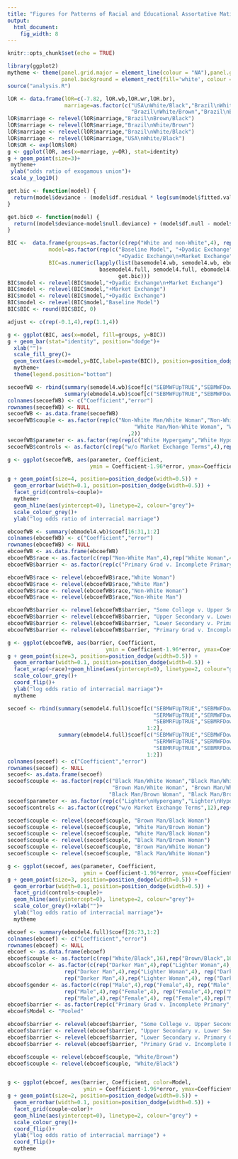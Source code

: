 ```yaml
---
title: "Figures for Patterns of Racial and Educational Assortative Mating in Brazil"
output:
  html_document:
    fig_width: 8
---
```


```r
knitr::opts_chunk$set(echo = TRUE)

library(ggplot2)
mytheme <- theme(panel.grid.major = element_line(colour = "NA"),panel.grid.minor = element_line(colour = NA),
                 panel.background = element_rect(fill='white', colour = 'black'), legend.position="none")
source("analysis.R")
```

```r
lOR <- data.frame(lOR=c(-7.82, lOR.wb,lOR.wr,lOR.br),
                  marriage=as.factor(c("USA\nWhite/Black","Brazil\nWhite/Black",
                                       "Brazil\nWhite/Brown","Brazil\nBrown/Black")))
lOR$marriage <- relevel(lOR$marriage,"Brazil\nBrown/Black")
lOR$marriage <- relevel(lOR$marriage,"Brazil\nWhite/Brown")
lOR$marriage <- relevel(lOR$marriage,"Brazil\nWhite/Black")
lOR$marriage <- relevel(lOR$marriage,"USA\nWhite/Black")
lOR$OR <- exp(lOR$lOR)
g <- ggplot(lOR, aes(x=marriage, y=OR), stat=identity)
g + geom_point(size=3)+
 mytheme+
 ylab("odds ratio of exogamous union")+
 scale_y_log10()
```

```r
get.bic <- function(model) {
  return(model$deviance - (model$df.residual * log(sum(model$fitted.values)+sum(model$residuals))))
}

get.bic0 <- function(model) {
  return((model$deviance-model$null.deviance) + (model$df.null - model$df.residual) * log(sum(model$fitted.values)+sum(model$residuals)))
}

BIC <-  data.frame(groups=as.factor(c(rep("White and non-White",4), rep("White, Brown, and Black", 4))),
             model=as.factor(rep(c("Baseline Model", "+Dyadic Exchange", "+Market Exchange", 
                                   "+Dyadic Exchange\n+Market Exchange"),2)),
             BIC=as.numeric(lapply(list(basemodel4.wb, semodel4.wb, ebomodel4.wb, ebmodel4.wb,
                             basemodel4.full, semodel4.full, ebomodel4.full, ebmodel4.full),
                                   get.bic)))
BIC$model <- relevel(BIC$model,"+Dyadic Exchange\n+Market Exchange")
BIC$model <- relevel(BIC$model,"+Market Exchange")
BIC$model <- relevel(BIC$model,"+Dyadic Exchange")
BIC$model <- relevel(BIC$model,"Baseline Model")
BIC$BIC <- round(BIC$BIC, 0)

adjust <- c(rep(-0.1,4),rep(1.1,4))

g <- ggplot(BIC, aes(x=model, fill=groups, y=BIC))
g + geom_bar(stat="identity", position="dodge")+
  xlab("")+
  scale_fill_grey()+
  geom_text(aes(x=model,y=BIC,label=paste(BIC)), position=position_dodge(width=1), vjust=adjust)+
  mytheme+
  theme(legend.position="bottom")
```

```r
secoefWB <- rbind(summary(semodel4.wb)$coef[c("SEBMWFUpTRUE","SEBMWFDownTRUE","SEWMBFUpTRUE","SEWMBFDownTRUE"),1:2], 
                  summary(ebmodel4.wb)$coef[c("SEBMWFUpTRUE","SEBMWFDownTRUE","SEWMBFUpTRUE","SEWMBFDownTRUE"),1:2])
colnames(secoefWB) <- c("Coefficient","error")
rownames(secoefWB) <- NULL
secoefWB <- as.data.frame(secoefWB)
secoefWB$couple <- as.factor(rep(c("Non-White Man/White Woman","Non-White Man/White Woman",
                                        "White Man/Non-White Woman", "White Man/Non-White Woman")
                                      ,2))
secoefWB$parameter <- as.factor(rep(rep(c("White Hypergamy","White Hypogamy"),2),2))
secoefWB$controls <- as.factor(c(rep("w/o Market Exchange Terms",4),rep("with Market Exchange Terms",4)))

g <- ggplot(secoefWB, aes(parameter, Coefficient,
                          ymin = Coefficient-1.96*error, ymax=Coefficient+1.96*error))

g + geom_point(size=4, position=position_dodge(width=0.5)) + 
  geom_errorbar(width=0.1, position=position_dodge(width=0.5)) + 
  facet_grid(controls~couple)+
  mytheme+
  geom_hline(aes(yintercept=0), linetype=2, colour="grey")+ 
  scale_colour_grey()+
  ylab("log odds ratio of interracial marriage")
```

```r
ebcoefWB <- summary(ebmodel4.wb)$coef[16:31,1:2]
colnames(ebcoefWB) <- c("Coefficient","error")
rownames(ebcoefWB) <- NULL
ebcoefWB <- as.data.frame(ebcoefWB)
ebcoefWB$race <- as.factor(c(rep("Non-White Man",4),rep("White Woman",4),rep("White Man",4),rep("Non-White Woman",4)))
ebcoefWB$barrier <- as.factor(rep(c("Primary Grad v. Incomplete Primary", "Lower Secondary v. Primary Grad", "Upper Secondary v. Lower Secondary", "Some College v. Upper Secondary"), 4))

ebcoefWB$race <- relevel(ebcoefWB$race,"White Woman")
ebcoefWB$race <- relevel(ebcoefWB$race,"White Man")
ebcoefWB$race <- relevel(ebcoefWB$race,"Non-White Woman")
ebcoefWB$race <- relevel(ebcoefWB$race,"Non-White Man")

ebcoefWB$barrier <- relevel(ebcoefWB$barrier, "Some College v. Upper Secondary")
ebcoefWB$barrier <- relevel(ebcoefWB$barrier, "Upper Secondary v. Lower Secondary")
ebcoefWB$barrier <- relevel(ebcoefWB$barrier, "Lower Secondary v. Primary Grad")
ebcoefWB$barrier <- relevel(ebcoefWB$barrier, "Primary Grad v. Incomplete Primary")

g <- ggplot(ebcoefWB, aes(barrier, Coefficient,
                               ymin = Coefficient-1.96*error, ymax=Coefficient+1.96*error))
g + geom_point(size=3, position=position_dodge(width=0.5)) + 
  geom_errorbar(width=0.1, position=position_dodge(width=0.5)) + 
  facet_wrap(~race)+geom_hline(aes(yintercept=0), linetype=2, colour="grey")+ 
  scale_colour_grey()+ 
  coord_flip()+
  ylab("log odds ratio of interracial marriage")+
  mytheme
```

```r
secoef <- rbind(summary(semodel4.full)$coef[c("SEBMWFUpTRUE","SEBMWFDownTRUE","SEWMBFUpTRUE","SEWMBFDownTRUE",
                                              "SERMWFUpTRUE","SERMWFDownTRUE","SEWMRFUpTRUE","SEWMRFDownTRUE",
                                              "SEBMRFUpTRUE","SEBMRFDownTRUE","SERMBFUpTRUE","SERMBFDownTRUE"),
                                            1:2], 
                summary(ebmodel4.full)$coef[c("SEBMWFUpTRUE","SEBMWFDownTRUE","SEWMBFUpTRUE","SEWMBFDownTRUE",
                                              "SERMWFUpTRUE","SERMWFDownTRUE","SEWMRFUpTRUE","SEWMRFDownTRUE",
                                              "SEBMRFUpTRUE","SEBMRFDownTRUE","SERMBFUpTRUE","SERMBFDownTRUE"),
                                            1:2])
colnames(secoef) <- c("Coefficient","error")
rownames(secoef) <- NULL
secoef<- as.data.frame(secoef)
secoef$couple <- as.factor(rep(c("Black Man/White Woman","Black Man/White Woman","White Man/Black Woman", "White Man/Black Woman",
                                 "Brown Man/White Woman", "Brown Man/White Woman", "White Man/Brown Woman", "White Man/Brown Woman",
                                "Black Man/Brown Woman", "Black Man/Brown Woman", "Brown Man/Black Woman", "Brown Man/Black Woman"),2))
secoef$parameter <- as.factor(rep(c("Lighter\nHypergamy","Lighter\nHypogamy"),12))
secoef$controls <- as.factor(c(rep("w/o Market Exchange Terms",12),rep("with Market Exchange Terms",12)))

secoef$couple <- relevel(secoef$couple, "Brown Man/Black Woman")
secoef$couple <- relevel(secoef$couple, "White Man/Brown Woman")
secoef$couple <- relevel(secoef$couple, "White Man/Black Woman")
secoef$couple <- relevel(secoef$couple, "Black Man/Brown Woman")
secoef$couple <- relevel(secoef$couple, "Brown Man/White Woman")
secoef$couple <- relevel(secoef$couple, "Black Man/White Woman")

g <- ggplot(secoef, aes(parameter, Coefficient, 
                        ymin = Coefficient-1.96*error, ymax=Coefficient+1.96*error))
g + geom_point(size=3, position=position_dodge(width=0.5)) +
  geom_errorbar(width=0.1, position=position_dodge(width=0.5)) + 
  facet_grid(controls~couple)+
  geom_hline(aes(yintercept=0), linetype=2, colour="grey")+ 
  scale_color_grey()+xlab("")+
  ylab("log odds ratio of interracial marriage")+
  mytheme
```

```r
ebcoef <- summary(ebmodel4.full)$coef[26:73,1:2]
colnames(ebcoef) <- c("Coefficient","error")
rownames(ebcoef) <- NULL
ebcoef <- as.data.frame(ebcoef)
ebcoef$couple <- as.factor(c(rep("White/Black",16),rep("Brown/Black",16),rep("White/Brown",16)))
ebcoef$color <- as.factor(c(rep("Darker Man",4),rep("Lighter Woman",4), rep("Lighter Man",4),rep("Darker Woman",4),
				  rep("Darker Man",4),rep("Lighter Woman",4), rep("Darker Woman",4),rep("Lighter Man",4),
				  rep("Darker Man",4),rep("Lighter Woman",4), rep("Darker Woman",4),rep("Lighter Man",4)))
ebcoef$gender <- as.factor(c(rep("Male",4),rep("Female",4), rep("Male",4),rep("Female",4),
				  rep("Male",4),rep("Female",4), rep("Female",4),rep("Male",4),
				  rep("Male",4),rep("Female",4), rep("Female",4),rep("Male",4)))
ebcoef$barrier <- as.factor(rep(c("Primary Grad v. Incomplete Primary", "Lower Secondary v. Primary Grad", "Upper Secondary v. Lower Secondary", "Some College v. Upper Secondary"), 12))
ebcoef$Model <- "Pooled"

ebcoef$barrier <- relevel(ebcoef$barrier, "Some College v. Upper Secondary")
ebcoef$barrier <- relevel(ebcoef$barrier, "Upper Secondary v. Lower Secondary")
ebcoef$barrier <- relevel(ebcoef$barrier, "Lower Secondary v. Primary Grad")
ebcoef$barrier <- relevel(ebcoef$barrier, "Primary Grad v. Incomplete Primary")

ebcoef$couple <- relevel(ebcoef$couple, "White/Brown")
ebcoef$couple <- relevel(ebcoef$couple, "White/Black")


g <- ggplot(ebcoef, aes(barrier, Coefficient, color=Model, 
                        ymin = Coefficient-1.96*error, ymax=Coefficient+1.96*error))
g + geom_point(size=2, position=position_dodge(width=0.5)) + 
  geom_errorbar(width=0.1, position=position_dodge(width=0.5)) + 
  facet_grid(couple~color)+
  geom_hline(aes(yintercept=0), linetype=2, colour="grey") + 
  scale_colour_grey()+ 
  coord_flip()+
  ylab("log odds ratio of interracial marriage") +
  coord_flip()+
  mytheme
```